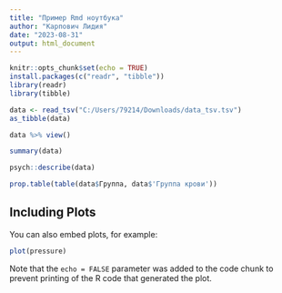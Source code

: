 ```yaml
---
title: "Пример Rmd ноутбука"
author: "Карпович Лидия"
date: "2023-08-31"
output: html_document
---
```


```r
knitr::opts_chunk$set(echo = TRUE)
install.packages(c("readr", "tibble"))
library(readr)
library(tibble)
```


```r
data <- read_tsv("C:/Users/79214/Downloads/data_tsv.tsv")
as_tibble(data)
```
```r
data %>% view()
```


```r
summary(data)
```
```r
psych::describe(data)

```
```r
prop.table(table(data$Группа, data$'Группа крови'))
```










## Including Plots

You can also embed plots, for example:

```r
plot(pressure)
```

Note that the `echo = FALSE` parameter was added to the code chunk to prevent printing of the R code that generated the plot.
